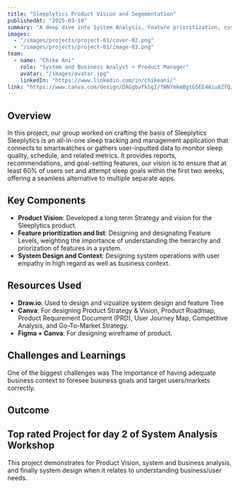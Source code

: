```yaml
---
title: "Sleeplytics Product Vision and Segementation"
publishedAt: "2025-03-10"
summary: "A deep dive into System Analysis, Feature prioritization, customer segmentation, and Product Vision."
images:
  - "/images/projects/project-01/cover-02.png"
  - "/images/projects/project-01/image-03.png"
team:
  - name: "Chike Ani"
    role: "System and Business Analyst + Product Manager"
    avatar: "/images/avatar.jpg"
    linkedIn: "https://www.linkedin.com/in/chikeani/"
link: "https://www.canva.com/design/DAGgbvfkSgI/fWN7mkmBgtG5EE4Aiu8ZfQ/edit?utm_content=DAGgbvfkSgI&utm_campaign=designshare&utm_medium=link2&utm_source=sharebutton"
---
```


## Overview

In this project, our group worked on crafting the basis of Sleeplytics Sleeplytics is an all-in-one sleep tracking and management application that connects to smartwatches or gathers user-inputted data to monitor sleep quality, schedule, and related metrics. It provides reports, recommendations, and goal-setting features, our vision is to ensure that at least 60% of users set and attempt sleep goals within the first two weeks, offering a seamless alternative to multiple separate apps.


## Key Components

- **Product Vision**: Developed a long term Strategy and vision for the Sleeplytics product.
- **Feature prioritization and list**: Designing and designating Feature Levels, weighting the importance of understanding the heirarchy and priorization of features in a system.
- **System Design and Context**: Designing system operations with user empathy in high regard as well as business context.

## Resources Used

- **Draw.io**: Used to design and vizualize system design and feature Tree
- **Canva**: For designing Product Strategy & Vision, Product Roadmap, Product Requirement Document (PRD), User Journey Map, Competitive Analysis, and Go-To-Market Strategy.
- **Figma + Canva**: For designing wireframe of product.

## Challenges and Learnings

One of the biggest challenges was The importance of having adequate business context to foresee business goals and target users/markets correctly.

## Outcome

Top rated Project for day 2 of System Analysis Workshop
---

This project demonstrates for Product Vision, system and business analysis, and finally system design when it relates to understanding business/user needs.